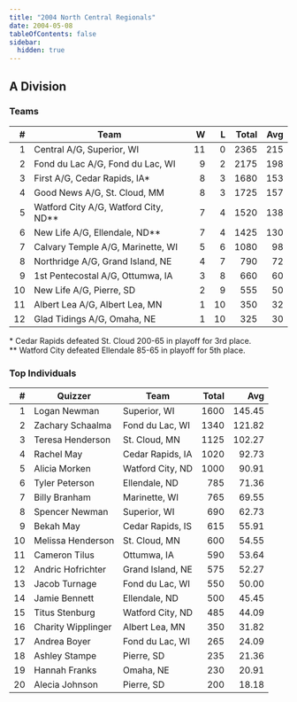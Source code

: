 ```yaml
---
title: "2004 North Central Regionals"
date: 2004-05-08
tableOfContents: false
sidebar:
  hidden: true
---
```


## A Division

### Teams

|    # | Team                                 |    W |    L | Total |  Avg |
| ---: | ------------------------------------ | ---: | ---: | ----: | ---: |
|    1 | Central A/G, Superior, WI            |   11 |    0 |  2365 |  215 |
|    2 | Fond du Lac A/G, Fond du Lac, WI     |    9 |    2 |  2175 |  198 |
|    3 | First A/G, Cedar Rapids, IA*         |    8 |    3 |  1680 |  153 |
|    4 | Good News A/G, St. Cloud, MM         |    8 |    3 |  1725 |  157 |
|    5 | Watford City A/G, Watford City, ND** |    7 |    4 |  1520 |  138 |
|    6 | New Life A/G, Ellendale, ND**        |    7 |    4 |  1425 |  130 |
|    7 | Calvary Temple A/G, Marinette, WI    |    5 |    6 |  1080 |   98 |
|    8 | Northridge A/G, Grand Island, NE     |    4 |    7 |   790 |   72 |
|    9 | 1st Pentecostal A/G, Ottumwa, IA     |    3 |    8 |   660 |   60 |
|   10 | New Life A/G, Pierre, SD             |    2 |    9 |   555 |   50 |
|   11 | Albert Lea A/G, Albert Lea, MN       |    1 |   10 |   350 |   32 |
|   12 | Glad Tidings A/G, Omaha, NE          |    1 |   10 |   325 |   30 |

\* Cedar Rapids defeated St. Cloud 200-65 in playoff for 3rd place.\
\*\* Watford City defeated Ellendale 85-65 in playoff for 5th place.

### Top Individuals

|    # | Quizzer            | Team             | Total |    Avg |
| ---: | ------------------ | ---------------- | ----: | -----: |
|    1 | Logan Newman       | Superior, WI     |  1600 | 145.45 |
|    2 | Zachary Schaalma   | Fond du Lac, WI  |  1340 | 121.82 |
|    3 | Teresa Henderson   | St. Cloud, MN    |  1125 | 102.27 |
|    4 | Rachel May         | Cedar Rapids, IA |  1020 |  92.73 |
|    5 | Alicia Morken      | Watford City, ND |  1000 |  90.91 |
|    6 | Tyler Peterson     | Ellendale, ND    |   785 |  71.36 |
|    7 | Billy Branham      | Marinette, WI    |   765 |  69.55 |
|    8 | Spencer Newman     | Superior, WI     |   690 |  62.73 |
|    9 | Bekah May          | Cedar Rapids, IS |   615 |  55.91 |
|   10 | Melissa Henderson  | St. Cloud, MN    |   600 |  54.55 |
|   11 | Cameron Tilus      | Ottumwa, IA      |   590 |  53.64 |
|   12 | Andric Hofrichter  | Grand Island, NE |   575 |  52.27 |
|   13 | Jacob Turnage      | Fond du Lac, WI  |   550 |  50.00 |
|   14 | Jamie Bennett      | Ellendale, ND    |   500 |  45.45 |
|   15 | Titus Stenburg     | Watford City, ND |   485 |  44.09 |
|   16 | Charity Wipplinger | Albert Lea, MN   |   350 |  31.82 |
|   17 | Andrea Boyer       | Fond du Lac, WI  |   265 |  24.09 |
|   18 | Ashley Stampe      | Pierre, SD       |   235 |  21.36 |
|   19 | Hannah Franks      | Omaha, NE        |   230 |  20.91 |
|   20 | Alecia Johnson     | Pierre, SD       |   200 |  18.18 |

